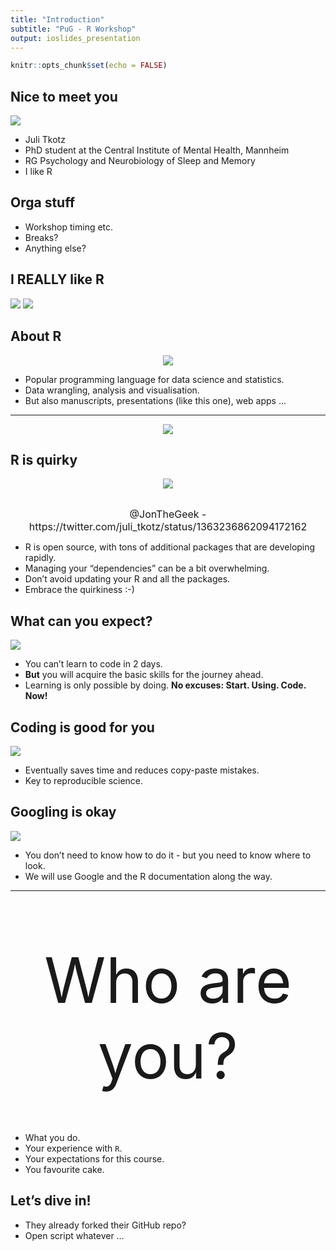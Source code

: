 ```yaml
---
title: "Introduction"
subtitle: "PuG - R Workshop"
output: ioslides_presentation
---
```


```r
knitr::opts_chunk$set(echo = FALSE)
```

## Nice to meet you
<div class="columns-2">
  ![](pics/juli_small.jpg)

- Juli Tkotz
- PhD student at the Central Institute of Mental Health, Mannheim
- RG Psychology and Neurobiology of Sleep and Memory
- I like R
</div>

## Orga stuff
- Workshop timing etc.
- Breaks?
- Anything else?

## I REALLY like R
![](pics/rniversary1.jpg) ![](pics/rniversary2.jpg)

## About R
<center>
![](pics/rlogo.jpg)
</center>

- Popular programming language for data science and statistics.
- Data wrangling, analysis and visualisation.
- But also manuscripts, presentations (like this one), web apps ...

***
<center>
![](pics/bbc.png)
</center>

## R is quirky
<center>
![](pics/hex_stickers.jpg)

<br><font size="3">@JonTheGeek - https://twitter.com/juli_tkotz/status/1363236862094172162</font>
</center>

- R is open source, with tons of additional packages that are developing rapidly.
- Managing your "dependencies" can be a bit overwhelming.
- Don't avoid updating your R and all the packages.
- Embrace the quirkiness :-)

## What can you expect?
<div class="columns-2">
  ![](pics/programming_learning_curve.jpg)

- You can't learn to code in 2 days.
- **But** you will acquire the basic skills for the journey ahead.
- Learning is only possible by doing. **No excuses: Start. Using. Code. Now!**
</div>

## Coding is good for you
![](pics/automatisation.png)

- Eventually saves time and reduces copy-paste mistakes.
- Key to reproducible science.

## Googling is okay
<div class="columns-2">
  ![](pics/stack_overflow.jpg)

- You don't need to know how to do it - but you need to know where to look.
- We will use Google and the R documentation along the way.
</div>

---

<br><br><br><br>
<center><span style="font-size: 100px">Who are you?</span></center>
<br><br>

- What you do.
- Your experience with `R`.
- Your expectations for this course.
- You favourite cake.


## Let's dive in!
- They already forked their GitHub repo?
- Open script whatever ...

